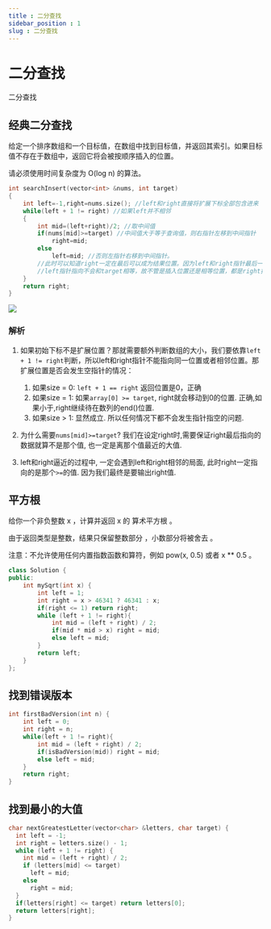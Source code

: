 ```yaml
---
title : 二分查找
sidebar_position : 1
slug : 二分查找
---
```

# 二分查找

<Tag>二分查找</Tag>



## 经典二分查找

给定一个排序数组和一个目标值，在数组中找到目标值，并返回其索引。如果目标值不存在于数组中，返回它将会被按顺序插入的位置。

请必须使用时间复杂度为 O(log n) 的算法。

```cpp
int searchInsert(vector<int> &nums, int target)
{
    int left=-1,right=nums.size(); //left和right直接将扩展下标全部包含进来
    while(left + 1 != right) //如果left并不相邻
    {
        int mid=(left+right)/2; //取中间值
        if(nums[mid]>=target) //中间值大于等于查询值，则右指针左移到中间指针
            right=mid;
        else
            left=mid; //否则左指针右移到中间指针。
        //此时可以知道right一定在最后可以成为结果位置。因为left和right指针最后一定相邻，且n指针一定和left指针重合。
        //left指针指向不会和target相等，故不管是插入位置还是相等位置，都是right指针位置
    }
    return right;
}
```

![](/res/二分查找.png)

### 解析

1. 如果初始下标不是扩展位置？那就需要额外判断数组的大小，我们要依靠`left + 1 != right`判断，所以left和right指针不能指向同一位置或者相邻位置。那扩展位置是否会发生空指针的情况：
    1. 如果size = 0: `left + 1 == right` 返回位置是0，正确
    2. 如果size = 1: 如果`array[0] >= target`, right就会移动到0的位置. 正确,如果小于,right继续待在数列的end()位置.
    3. 如果size > 1: 显然成立.
所以任何情况下都不会发生指针指空的问题.

2. 为什么需要`nums[mid]>=target`? 我们在设定right时,需要保证right最后指向的数据就算不是那个值, 也一定是离那个值最近的大值.

3. left和right逼近的过程中, 一定会遇到left和right相邻的局面, 此时right一定指向的是那个`>=`的值. 因为我们最终是要输出right值.

## 平方根

给你一个非负整数 x ，计算并返回 x 的 算术平方根 。

由于返回类型是整数，结果只保留整数部分 ，小数部分将被舍去 。

注意：不允许使用任何内置指数函数和算符，例如 pow(x, 0.5) 或者 x ** 0.5 。

```cpp
class Solution {
public:
    int mySqrt(int x) {
        int left = 1;
        int right = x > 46341 ? 46341 : x;
        if(right <= 1) return right;
        while (left + 1 != right){
            int mid = (left + right) / 2;
            if(mid * mid > x) right = mid;
            else left = mid;
        }
        return left;
    }
};
```

## 找到错误版本

```cpp
int firstBadVersion(int n) {
    int left = 0;
    int right = n;
    while(left + 1 != right){
        int mid = (left + right) / 2;
        if(isBadVersion(mid)) right = mid;
        else left = mid;
    }
    return right;
}
```

## 找到最小的大值

```cpp
char nextGreatestLetter(vector<char> &letters, char target) {
  int left = -1;
  int right = letters.size() - 1;
  while (left + 1 != right) {
    int mid = (left + right) / 2;
    if (letters[mid] <= target)
      left = mid;
    else
      right = mid;
  }
  if(letters[right] <= target) return letters[0];
  return letters[right];
}
```